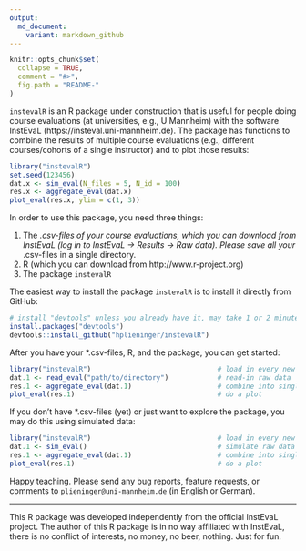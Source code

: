 ```yaml
---
output:
  md_document:
    variant: markdown_github
---
```


<!-- README.md is generated from README.Rmd. Please edit that file -->

```r
knitr::opts_chunk$set(
  collapse = TRUE,
  comment = "#>",
  fig.path = "README-"
)
```

`instevalR` is an R package under construction that is useful for people doing course evaluations (at universities, e.g., U Mannheim) with the software InstEvaL (https://insteval.uni-mannheim.de). The package has functions to combine the results of multiple course evaluations (e.g., different courses/cohorts of a single instructor) and to plot those results:

```r
library("instevalR")
set.seed(123456)
dat.x <- sim_eval(N_files = 5, N_id = 100)
res.x <- aggregate_eval(dat.x)
plot_eval(res.x, ylim = c(1, 3))
```

In order to use this package, you need three things:

1.  The *.csv-files of your course evaluations, which you can download from InstEvaL (log in to InstEvaL -> Results -> Raw data). Please save all your *.csv-files in a single directory.
2.  R (which you can download from http://www.r-project.org)
3.  The package `instevalR`

The easiest way to install the package `instevalR` is to install it directly from GitHub:
```r
# install "devtools" unless you already have it, may take 1 or 2 minutes
install.packages("devtools")
devtools::install_github("hplieninger/instevalR")
```

After you have your *.csv-files, R, and the package, you can get started:
```r
library("instevalR")                               # load in every new R session
dat.1 <- read_eval("path/to/directory")            # read-in raw data
res.1 <- aggregate_eval(dat.1)                     # combine into single object
plot_eval(res.1)                                   # do a plot
```

If you don't have *.csv-files (yet) or just want to explore the package, you may do this using simulated data:
```r
library("instevalR")                               # load in every new R session
dat.1 <- sim_eval()                                # simulate raw data
res.1 <- aggregate_eval(dat.1)                     # combine into single object
plot_eval(res.1)                                   # do a plot
```

Happy teaching. Please send any bug reports, feature requests, or comments to `plieninger@uni-mannheim.de` (in English or German).

*****

This R package was developed independently from the official InstEvaL project. The author of this R package is in no way affiliated with InstEvaL, there is no conflict of interests, no money, no beer, nothing. Just for fun.
